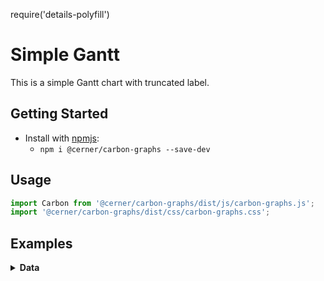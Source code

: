 require('details-polyfill')

# Simple Gantt
This is a simple Gantt chart with truncated label.

## Getting Started

- Install with [npmjs](https://www.npmjs.com):
  - `npm i @cerner/carbon-graphs --save-dev`

## Usage
```js
import Carbon from '@cerner/carbon-graphs/dist/js/carbon-graphs.js';
import '@cerner/carbon-graphs/dist/css/carbon-graphs.css';
```

## Examples
<GanttChart />

<details>
<summary style={{fontSize: 24 }}>
<b>Data</b>
</summary>

### Graph Config object
<GraphConfig />

### Data object
<DataObject />
</details>
